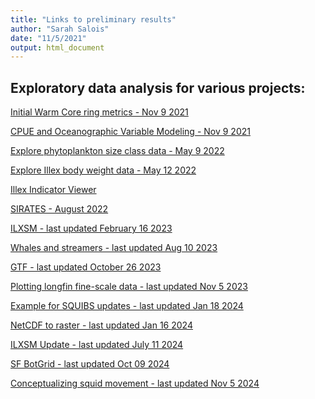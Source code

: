 ```yaml
---
title: "Links to preliminary results"
author: "Sarah Salois"
date: "11/5/2021"
output: html_document
---
```

  
  <!-- ADD LINKS BELOW, note, using the RMD link syntax will open the presentation in the same tab, which is annoying. Use the html with the "_blank" to fix that behavior --> 
  
## Exploratory data analysis for various projects:
  
<a href="https://ssalois1.github.io/preliminary_results/calc_dist_to_wcr.html" target="_blank"> Initial Warm Core ring metrics - Nov 9 2021 </a>
  
  
<a href="https://ssalois1.github.io/preliminary_results/analyze_pulse_with_env.html" target="_blank"> CPUE and Oceanographic Variable Modeling - Nov 9 2021 </a>  


<a href="https://ssalois1.github.io/preliminary_results/viz_phyto_size_class.html" target="_blank"> Explore phytoplankton size class data - May 9 2022 </a>
 
 
 <a href="https://ssalois1.github.io/preliminary_results/viz_phyto_size_class.html" target="_blank"> Explore Illex body weight data - May 12 2022 </a>
 
 
 <a href="https://ssalois1.github.io/preliminary_results/view_weekly_indicators.html" target="_blank"> Illex Indicator Viewer </a>
 
 
 <a href="https://ssalois1.github.io/preliminary_results/sirates_2022_data_viz.html" target="_blank"> SIRATES - August 2022 </a>
 
 
 <a href="https://ssalois1.github.io/preliminary_results/ilxsm_stats_and_maps.html" target="_blank"> ILXSM - last updated February 16 2023 </a>
  
  <a href="https://ssalois1.github.io/preliminary_results/viz_whale_data_exp.html" target="_blank"> Whales and streamers - last updated Aug 10 2023 </a>
 
 <a href="https://ssalois1.github.io/preliminary_results/explore_larval_ctd_data.html" target="_blank"> GTF - last updated October 26 2023 </a>
   

 <a href="https://ssalois1.github.io/preliminary_results/plot_squibs_in_space.html" target="_blank"> Plotting longfin fine-scale data - last updated Nov 5 2023 </a>


 <a href="https://ssalois1.github.io/preliminary_results/2024-01-21_squibs_biweekly_update.html" target="_blank"> Example for SQUIBS updates - last updated Jan 18 2024 </a>


 <a href="https://ssalois1.github.io/preliminary_results/netcdf_to_raster_tutorial_terra.html" target="_blank"> NetCDF to raster - last updated Jan 16 2024 </a>


 <a href="https://ssalois1.github.io/preliminary_results/ilxsm_update.html" target="_blank"> ILXSM Update - last updated July 11 2024 </a>  
 
 
 <a href="https://ssalois1.github.io/preliminary_results/pull_bin_bt_data.html" target="_blank"> SF BotGrid - last updated Oct 09 2024 </a>  
 
 <a href="https://ssalois1.github.io/preliminary_results/test_conceptual_model_hypothesis.html" target="_blank"> Conceptualizing squid movement - last updated Nov 
 5 2024 </a>  
 
 
 